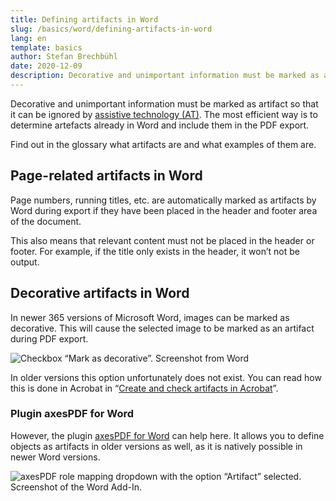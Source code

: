 ```yaml
---
title: Defining artifacts in Word
slug: /basics/word/defining-artifacts-in-word
lang: en
template: basics
author: Stefan Brechbühl
date: 2020-12-09
description: Decorative and unimportant information must be marked as artifact so that it can be ignored by assistive technology (AT). The most efficient way is to determine artefacts already in Word and include them in the PDF export.
---
```


Decorative and unimportant information must be marked as artifact so that it can be ignored by [assistive technology (AT)](/glossary/#assistive-technology). The most efficient way is to determine artefacts already in Word and include them in the PDF export.

<NoteMessage>
Find out in the glossary what <Link to="/glossary/#artifact/">artifacts</Link> are and what examples of them are.
</NoteMessage>

## Page-related artifacts in Word

Page numbers, running titles, etc. are automatically marked as artifacts by Word during export if they have been placed in the header and footer area of the document.

This also means that relevant content must not be placed in the header or footer. For example, if the title only exists in the header, it won’t not be output.

## Decorative artifacts in Word

In newer 365 versions of Microsoft Word, images can be marked as decorative. This will cause the selected image to be marked as an artifact during PDF export.

![Checkbox “Mark as decorative”. Screenshot from Word](word-mark-as-decorative.png)

In older versions this option unfortunately does not exist. You can read how this is done in Acrobat in “[Create and check artifacts in Acrobat](/basics/acrobat/create-and-check-artifacts-in-acrobat/)”.

### Plugin axesPDF for Word

However, the plugin [axesPDF for Word](https://www.axes4.com/axespdf-for-word-overview.html) can help here. It allows you to define objects as artifacts in older versions as well, as it is natively possible in newer Word versions.

![axesPDF role mapping dropdown with the option “Artifact” selected. Screenshot of the Word Add-In.](https://www.axes4.com/files/axes4/aP4W/aP4W_Role-Mapping_Artifact.png)